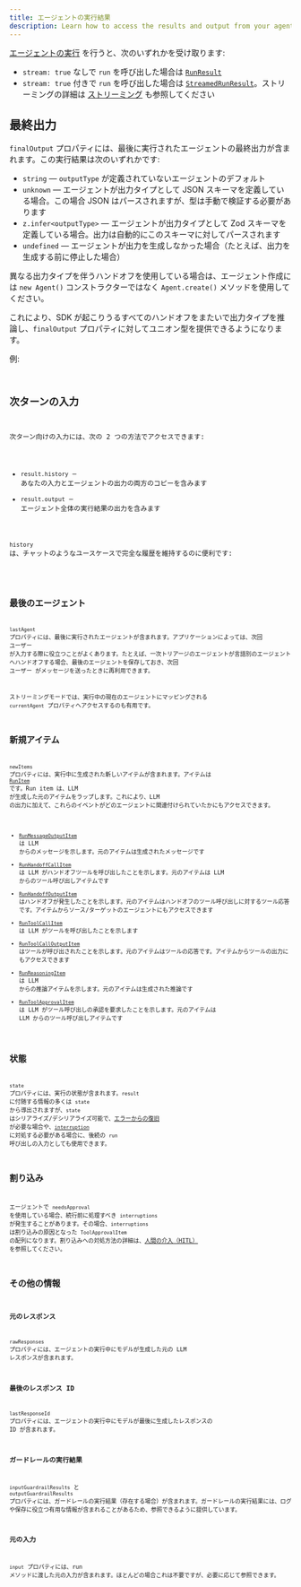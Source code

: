 ```yaml
---
title: エージェントの実行結果
description: Learn how to access the results and output from your agent run
---
```



[エージェントの実行](/openai-agents-js/ja/guides/running-agents) を行うと、次のいずれかを受け取ります:

- `stream: true` なしで `run` を呼び出した場合は [`RunResult`](/openai-agents-js/openai/agents/classes/runresult)
- `stream: true` 付きで `run` を呼び出した場合は [`StreamedRunResult`](/openai-agents-js/openai/agents/classes/streamedrunresult)。ストリーミングの詳細は [ストリーミング](/openai-agents-js/ja/guides/streaming) も参照してください

## 最終出力

`finalOutput` プロパティには、最後に実行されたエージェントの最終出力が含まれます。この実行結果は次のいずれかです:

- `string` — `outputType` が定義されていないエージェントのデフォルト
- `unknown` — エージェントが出力タイプとして JSON スキーマを定義している場合。この場合 JSON はパースされますが、型は手動で検証する必要があります
- `z.infer<outputType>` — エージェントが出力タイプとして Zod スキーマを定義している場合。出力は自動的にこのスキーマに対してパースされます
- `undefined` — エージェントが出力を生成しなかった場合（たとえば、出力を生成する前に停止した場合）

異なる出力タイプを伴うハンドオフを使用している場合は、エージェント作成には `new Agent()` コンストラクターではなく `Agent.create()` メソッドを使用してください。

これにより、SDK が起こりうるすべてのハンドオフをまたいで出力タイプを推論し、`finalOutput` プロパティに対してユニオン型を提供できるようになります。

例:

<Code
  lang="typescript"
  code={handoffFinalOutputTypes}
  title="ハンドオフの最終出力タイプ"
/>

## 次ターンの入力

次ターン向けの入力には、次の 2 つの方法でアクセスできます:

- `result.history` — あなたの入力とエージェントの出力の両方のコピーを含みます
- `result.output` — エージェント全体の実行結果の出力を含みます

`history` は、チャットのようなユースケースで完全な履歴を維持するのに便利です:

<Code lang="typescript" code={historyLoop} title="履歴ループ" />

## 最後のエージェント

`lastAgent` プロパティには、最後に実行されたエージェントが含まれます。アプリケーションによっては、次回 ユーザー が入力する際に役立つことがよくあります。たとえば、一次トリアージのエージェントが言語別のエージェントへハンドオフする場合、最後のエージェントを保存しておき、次回 ユーザー がメッセージを送ったときに再利用できます。

ストリーミングモードでは、実行中の現在のエージェントにマッピングされる `currentAgent` プロパティへアクセスするのも有用です。

## 新規アイテム

`newItems` プロパティには、実行中に生成された新しいアイテムが含まれます。アイテムは [`RunItem`](/openai-agents-js/openai/agents/type-aliases/runitem) です。Run item は、LLM が生成した元のアイテムをラップします。これにより、LLM の出力に加えて、これらのイベントがどのエージェントに関連付けられていたかにもアクセスできます。

- [`RunMessageOutputItem`](/openai-agents-js/openai/agents/classes/runmessageoutputitem) は LLM からのメッセージを示します。元のアイテムは生成されたメッセージです
- [`RunHandoffCallItem`](/openai-agents-js/openai/agents/classes/runhandoffcallitem) は LLM がハンドオフツールを呼び出したことを示します。元のアイテムは LLM からのツール呼び出しアイテムです
- [`RunHandoffOutputItem`](/openai-agents-js/openai/agents/classes/runhandoffoutputitem) はハンドオフが発生したことを示します。元のアイテムはハンドオフのツール呼び出しに対するツール応答です。アイテムからソース/ターゲットのエージェントにもアクセスできます
- [`RunToolCallItem`](/openai-agents-js/openai/agents/classes/runtoolcallitem) は LLM がツールを呼び出したことを示します
- [`RunToolCallOutputItem`](/openai-agents-js/openai/agents/classes/runtoolcalloutputitem) はツールが呼び出されたことを示します。元のアイテムはツールの応答です。アイテムからツールの出力にもアクセスできます
- [`RunReasoningItem`](/openai-agents-js/openai/agents/classes/runreasoningitem) は LLM からの推論アイテムを示します。元のアイテムは生成された推論です
- [`RunToolApprovalItem`](/openai-agents-js/openai/agents/classes/runtoolapprovalitem) は LLM がツール呼び出しの承認を要求したことを示します。元のアイテムは LLM からのツール呼び出しアイテムです

## 状態

`state` プロパティには、実行の状態が含まれます。`result` に付随する情報の多くは `state` から導出されますが、`state` はシリアライズ/デシリアライズ可能で、[エラーからの復旧](/openai-agents-js/ja/guides/running-agents#exceptions) が必要な場合や、[`interruption`](#interruptions) に対処する必要がある場合に、後続の `run` 呼び出しの入力としても使用できます。

## 割り込み

エージェントで `needsApproval` を使用している場合、続行前に処理すべき `interruptions` が発生することがあります。その場合、`interruptions` は割り込みの原因となった `ToolApprovalItem` の配列になります。割り込みへの対処方法の詳細は、[人間の介入（HITL）](/openai-agents-js/ja/guides/human-in-the-loop) を参照してください。

## その他の情報

### 元のレスポンス

`rawResponses` プロパティには、エージェントの実行中にモデルが生成した元の LLM レスポンスが含まれます。

### 最後のレスポンス ID

`lastResponseId` プロパティには、エージェントの実行中にモデルが最後に生成したレスポンスの ID が含まれます。

### ガードレールの実行結果

`inputGuardrailResults` と `outputGuardrailResults` プロパティには、ガードレールの実行結果（存在する場合）が含まれます。ガードレールの実行結果には、ログや保存に役立つ有用な情報が含まれることがあるため、参照できるように提供しています。

### 元の入力

`input` プロパティには、run メソッドに渡した元の入力が含まれます。ほとんどの場合これは不要ですが、必要に応じて参照できます。
